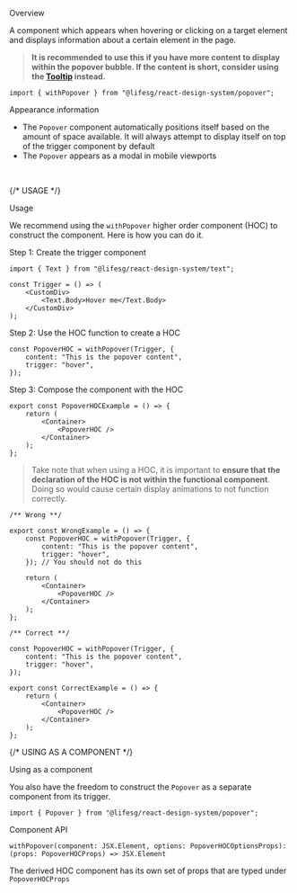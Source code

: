 
<Meta of={PopoverStories} />

<Title>Popover</Title>

<Secondary>Overview</Secondary>

A component which appears when hovering or clicking on a target element and displays information about a certain element in the page.

> **It is recommended to use this if you have more content to display within the popover bubble. If the content is short, consider using the [Tooltip](/docs/modules-tooltip--docs) instead.**

```tsx
import { withPopover } from "@lifesg/react-design-system/popover";
```

<Canvas of={PopoverStories.Default} />

<Heading4>Appearance information</Heading4>

-   The `Popover` component automatically positions itself based on the amount of space available. It will always attempt to display itself on top of the trigger component by default
-   The `Popover` appears as a modal in mobile viewports

<br />

{/* USAGE */}

<Heading3>Usage</Heading3>

We recommend using the `withPopover` higher order component (HOC) to construct the component. Here
is how you can do it.

<Heading4>Step 1: Create the trigger component</Heading4>

```tsx
import { Text } from "@lifesg/react-design-system/text";

const Trigger = () => (
    <CustomDiv>
        <Text.Body>Hover me</Text.Body>
    </CustomDiv>
);
```

<Heading4>Step 2: Use the HOC function to create a HOC</Heading4>

```tsx
const PopoverHOC = withPopover(Trigger, {
    content: "This is the popover content",
    trigger: "hover",
});
```

<Heading4>Step 3: Compose the component with the HOC</Heading4>

```tsx
export const PopoverHOCExample = () => {
    return (
        <Container>
            <PopoverHOC />
        </Container>
    );
};
```

> Take note that when using a HOC, it is important to
> **ensure that the declaration of the HOC is not within the functional component**.
> Doing so would cause certain display animations to not function correctly.

```tsx
/** Wrong **/

export const WrongExample = () => {
    const PopoverHOC = withPopover(Trigger, {
        content: "This is the popover content",
        trigger: "hover",
    }); // You should not do this

    return (
        <Container>
            <PopoverHOC />
        </Container>
    );
};

/** Correct **/

const PopoverHOC = withPopover(Trigger, {
    content: "This is the popover content",
    trigger: "hover",
});

export const CorrectExample = () => {
    return (
        <Container>
            <PopoverHOC />
        </Container>
    );
};
```

{/* USING AS A COMPONENT */}

<Heading3>Using as a component</Heading3>

You also have the freedom to construct the `Popover` as a separate component from its trigger.

```tsx
import { Popover } from "@lifesg/react-design-system/popover";
```

<Canvas of={PopoverStories.UsingAsAComponent} />

<Secondary>Component API</Secondary>

```tsx
withPopover(component: JSX.Element, options: PopoverHOCOptionsProps): (props: PopoverHOCProps) => JSX.Element
```

The derived HOC component has its own set of props that are typed under `PopoverHOCProps`

<PropsTable />
